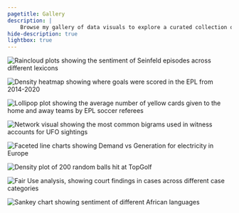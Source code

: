```yaml
---
pagetitle: Gallery
description: |
    Browse my gallery of data visuals to explore a curated collection of charts, graphs, and dashboards that bring data to life.
hide-description: true
lightbox: true
---
```


<!-- ::: {.gallery-title}

<h1 class="title">Gallery</h1>

::: -->

:::::: column-screen-inset
::::: gallery-row
::: gallery-column

![](visuals/seinfeld-sentiment.png){alt="Raincloud plots showing the sentiment of Seinfeld episodes across different lexicons" group="lightbox-gallery"}

![](visuals/goals-foot.png){alt="Density heatmap showing where goals were scored in the EPL from 2014-2020" group="lightbox-gallery"}

![](visuals/soccer.png){alt="Lollipop plot showing the average number of yellow cards given to the home and away teams by EPL soccer referees" group="lightbox-gallery"}

![](visuals/ufo.png){alt="Network visual showing the most common bigrams used in witness accounts for UFO sightings" group="lightbox-gallery"}

:::

::: gallery-column

![](visuals/owid-energy.png){alt="Faceted line charts showing Demand vs Generation for electricity in Europe" group="lightbox-gallery"}

![](visuals/topgolf.png){alt="Density plot of 200 random balls hit at TopGolf" group="lightbox-gallery"}

![](visuals/fair-use.png){alt="Fair Use analysis, showing court findings in cases across different case categories" group="lightbox-gallery"}

![](visuals/african-languages.png){alt="Sankey chart showing sentiment of different African languages" group="lightbox-gallery"}

:::
:::::
::::::